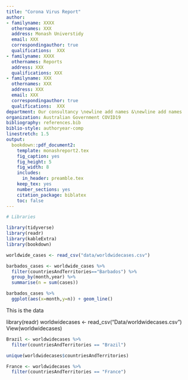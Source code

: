 ```yaml
---
title: "Corona Virus Report"
author:
- familyname: XXXX
  othernames: XXX
  address: Monash Universtidy
  email: XXX
  correspondingauthor: true
  qualifications:  XXX
- familyname: XXXX
  othernames: Reports
  address: XXX
  qualifications: XXX
- familyname: XXX
  othernames: XXX
  address: XXX
  email: XXX
  correspondingauthor: true
  qualifications:  XXX
department: Our consultancy \newline add names &\newline add names
organization: Australian Government COVID19
bibliography: references.bib
biblio-style: authoryear-comp
linestretch: 1.5
output:
  bookdown::pdf_document2:
    template: monashreport2.tex
    fig_caption: yes
    fig_height: 5
    fig_width: 8
    includes:
      in_header: preamble.tex
    keep_tex: yes
    number_sections: yes
    citation_package: biblatex
    toc: false
---
```


```r
# Libraries

library(tidyverse)
library(readr)
library(kableExtra)
library(bookdown)

```


\section*{Country XX1 and YY1}

```r
worldwide_cases <- read_csv("data/worldwidecases.csv")
```
```r
barbados_cases <- worldwide_cases %>%
  filter(countriesAndTerritories=="Barbados") %>%
  group_by(month,year) %>%
  summarise(n = sum(cases))

barbados_cases %>%
  ggplot(aes(x=month,y=n)) + geom_line()
```
This is the data

\section*{Country XX2 and YY2}

library(readr)
worldwidecases <- read_csv("Data/worldwidecases.csv")
View(worldwidecases)

```r
Brazil <- worldwidecases %>% 
  filter(countriesAndTerritories == "Brazil")

unique(worldwidecases$countriesAndTerritories)

France <- worldwidecases %>% 
  filter(countriesAndTerritories == "France")

```

\section*{Country XX3 and YY3}




